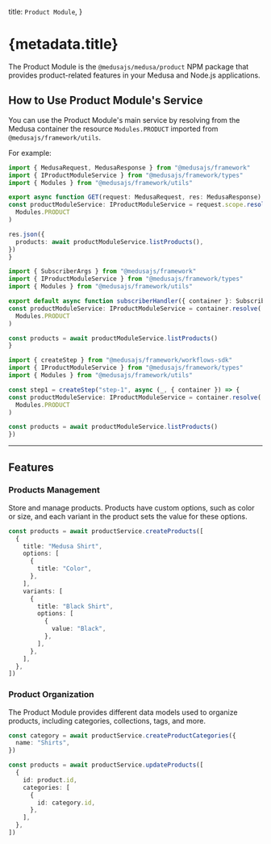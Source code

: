 
  title: `Product Module`,
}

# {metadata.title}

The Product Module is the `@medusajs/medusa/product` NPM package that provides product-related features in your Medusa and Node.js applications.

## How to Use Product Module's Service

You can use the Product Module's main service by resolving from the Medusa container the resource `Modules.PRODUCT` imported from `@medusajs/framework/utils`.

For example:

<CodeTabs groupId="resource-type">
  <CodeTab label="API Route" value="api-route">

  ```ts title="src/api/store/custom/route.ts"
  import { MedusaRequest, MedusaResponse } from "@medusajs/framework"
  import { IProductModuleService } from "@medusajs/framework/types"
  import { Modules } from "@medusajs/framework/utils"

export async function GET(request: MedusaRequest, res: MedusaResponse) {
  const productModuleService: IProductModuleService = request.scope.resolve(
    Modules.PRODUCT
  )

  res.json({
    products: await productModuleService.listProducts(),
  })
}
```

  </CodeTab>
  <CodeTab label="Subscriber" value="subscribers">

  ```ts title="src/subscribers/custom-handler.ts"
  import { SubscriberArgs } from "@medusajs/framework"
  import { IProductModuleService } from "@medusajs/framework/types"
  import { Modules } from "@medusajs/framework/utils"

export default async function subscriberHandler({ container }: SubscriberArgs) {
  const productModuleService: IProductModuleService = container.resolve(
    Modules.PRODUCT
  )

  const products = await productModuleService.listProducts()
}
```

  </CodeTab>
  <CodeTab label="Workflow Step" value="workflow-step">

  ```ts title="src/workflows/hello-world/step1.ts"
  import { createStep } from "@medusajs/framework/workflows-sdk"
  import { IProductModuleService } from "@medusajs/framework/types"
  import { Modules } from "@medusajs/framework/utils"

const step1 = createStep("step-1", async (_, { container }) => {
  const productModuleService: IProductModuleService = container.resolve(
    Modules.PRODUCT
  )

  const products = await productModuleService.listProducts()
})
```

  </CodeTab>
</CodeTabs>

---

## Features

### Products Management

Store and manage products. Products have custom options, such as color or size, and each variant in the product sets the value for these options.

```ts
const products = await productService.createProducts([
  {
    title: "Medusa Shirt",
    options: [
      {
        title: "Color",
      },
    ],
    variants: [
      {
        title: "Black Shirt",
        options: [
          {
            value: "Black",
          },
        ],
      },
    ],
  },
])
```

### Product Organization

The Product Module provides different data models used to organize products, including categories, collections, tags, and more.

```ts
const category = await productService.createProductCategories({
  name: "Shirts",
})

const products = await productService.updateProducts([
  {
    id: product.id,
    categories: [
      {
        id: category.id,
      },
    ],
  },
])
```
